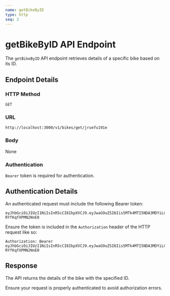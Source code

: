 ```yaml
---
name: getBikeByID
type: http
seq: 2
---
```


# getBikeByID API Endpoint

The `getBikeByID` API endpoint retrieves details of a specific bike based on its ID.

## Endpoint Details

### HTTP Method

`GET`

### URL

`http://localhost:3000/v1/bikes/get/jruefu191e`

### Body

None

### Authentication

`Bearer` token is required for authentication.

## Authentication Details

An authenticated request must include the following Bearer token:

```
eyJhbGciOiJIUzI1NiIsInR5cCI6IkpXVCJ9.eyJwaG9uZSI6Iis5MTk4MTI5NDA3MDYiLCJ1aWQiOiJhZnJ3dXZkXzFqIn0.se2WRRJhST9uvOyhTwunvJiiMYD-RYfKqfXPMN2NnE0
```

Ensure the token is included in the `Authorization` header of the HTTP request like so:

```
Authorization: Bearer eyJhbGciOiJIUzI1NiIsInR5cCI6IkpXVCJ9.eyJwaG9uZSI6Iis5MTk4MTI5NDA3MDYiLCJ1aWQiOiJhZnJ3dXZkXzFqIn0.se2WRRJhST9uvOyhTwunvJiiMYD-RYfKqfXPMN2NnE0
```

## Response

The API returns the details of the bike with the specified ID.

Ensure your request is properly authenticated to avoid authorization errors.